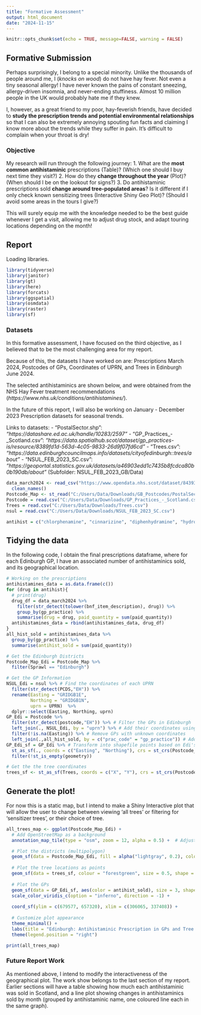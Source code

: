 ```yaml
---
title: "Formative Assessment"
output: html_document
date: "2024-11-15"
---
```


```r
knitr::opts_chunk$set(echo = TRUE, message=FALSE, warning = FALSE)
```

## Formative Submission

Perhaps surprisingly, I belong to a special minority. Unlike the thousands of people around me, I (*knocks on wood*) do not have hay fever. Not even a tiny seasonal allergy! I have never known the pains of constant sneezing, allergy-driven insomnia, and never-ending stuffiness. Almost 10 million people in the UK would probably hate me if they knew.

I, however, as a great friend to my poor, hay-feverish friends, have decided to **study the prescription trends and potential environmental relationships** so that I can also be extremely annoying spouting fun facts and claiming I know more about the trends while they suffer in pain. It's difficult to complain when your throat is dry!

### Objective

My research will run through the following journey:
1. What are the **most common antihistaminic** prescriptions (Table)? (Which one should I buy next time they visit?)
2. How do they **change throughout the year** (Plot)? (When should I be on the lookout for signs?)
3. Do antihistaminic prescriptions sold **change around tree-populated areas**? Is it different if I only check known sensitizing trees (Interactive Shiny Geo Plot)? (Should I avoid some areas in the tours I give?)

This will surely equip me with the knowledge needed to be the best guide whenever I get a visit, allowing me to adjust drug stock, and adapt touring locations depending on the month!

## Report

Loading libraries.
```r
library(tidyverse)
library(janitor) 
library(gt) 
library(here)
library(forcats)
library(ggspatial)
library(osmdata)
library(raster)
library(sf)
```


### Datasets

In this formative assessment, I have focused on the third objective, as I believed that to be the most challenging area for my report. 

Because of this, the datasets I have worked on are: Prescriptions March 2024, Postcodes of GPs, Coordinates of UPRN, and Trees in Edinburgh June 2024.

The selected antihistaminics are shown below, and were obtained from the NHS Hay Fever treatment recommendations (*https://www.nhs.uk/conditions/antihistamines/*).

In the future of this report, I will also be working on January - December 2023 Prescription datasets for seasonal trends.

Links to datasets:
- "PostalSector.shp": *"https://datashare.ed.ac.uk/handle/10283/2597"*
- "GP_Practices_-_Scotland.csv": *"https://data.spatialhub.scot/dataset/gp_practices-is/resource/8389fd1d-563d-4c05-9833-26d9f07fd6cd"*
- "Trees.csv": *"https://data.edinburghcouncilmaps.info/datasets/cityofedinburgh::trees/about"*
- "NSUL_FEB_2023_SC.csv": *"https://geoportal.statistics.gov.uk/datasets/a46903edd1c7435b8fcdca80b0b190db/about"* (Subfolder: NSUL_FEB_2023_GB/Data)


```r
data_march2024 <- read_csv("https://www.opendata.nhs.scot/dataset/84393984-14e9-4b0d-a797-b288db64d088/resource/a42762ac-47cb-4fb6-b9b1-2478a588c0ed/download/pitc202403.csv") %>% 
  clean_names()
Postcode_Map <- st_read("C:/Users/Data/Downloads/GB_Postcodes/PostalSector.shp")
Postcode = read.csv("C:/Users/Data/Downloads/GP_Practices_-_Scotland.csv")
Trees = read.csv("C:/Users/Data/Downloads/Trees.csv")
nsul = read.csv("C:/Users/Data/Downloads/NSUL_FEB_2023_SC.csv")

antihist = c("chlorphenamine", "cinnarizine", "diphenhydramine", "hydroxyzine", "promethazine", "acrivastine", "cetirizine", "fexofenadine", "loratadine")
```

## Tidying the data

In the following code, I obtain the final prescriptions dataframe, where for each Edinburgh GP, I have an associated number of antihistaminics sold, and its geographical location.

```r
# Working on the prescriptions
antihistamines_data = as.data.frame(c())
for (drug in antihist){
  # print(drug)
  drug_df = data_march2024 %>% 
    filter(str_detect(tolower(bnf_item_description), drug)) %>% 
    group_by(gp_practice) %>% 
    summarise(drug = drug, paid_quantity = sum(paid_quantity)) 
  antihistamines_data = rbind(antihistamines_data, drug_df)
}
all_hist_sold = antihistamines_data %>% 
  group_by(gp_practice) %>% 
  summarise(antihist_sold = sum(paid_quantity))

# Get the Edinburgh Districts
Postcode_Map_Edi = Postcode_Map %>%
  filter(Sprawl == "Edinburgh")

# Get the GP Information 
NSUL_Edi = nsul %>% # Find the coordinates of each UPRN
  filter(str_detect(PCDS,"EH")) %>% 
  rename(Easting = "GRIDGB1E",
         Northing = "GRIDGB1N",
         uprn = UPRN)  %>% 
  dplyr::select(Easting, Northing, uprn) 
GP_Edi = Postcode %>% 
  filter(str_detect(postcode,"EH")) %>% # Filter the GPs in Edinburgh
  left_join(., NSUL_Edi, by = "uprn") %>% # Add their coordinates using UPRN
  filter(!is.na(Easting)) %>% # Remove GPs with unknown coordinates
  left_join(.,all_hist_sold, by = c("prac_code" = "gp_practice")) # Add antihistaminics sold
GP_Edi_sf = GP_Edi %>% # Transform into shapefile points based on Edi's districts, and remove if any is empty
  st_as_sf(., coords = c("Easting", "Northing"), crs = st_crs(Postcode_Map_Edi)) %>% 
  filter(!st_is_empty(geometry))

# Get the the tree coordinates
trees_sf <- st_as_sf(Trees, coords = c("X", "Y"), crs = st_crs(Postcode_Map_Edi))
```


## Generate the plot!

For now this is a static map, but I intend to make a Shiny Interactive plot that will allow the user to change between viewing 'all trees' or filtering for 'sensitizer trees', or their choice of tree.

```r
all_trees_map <- ggplot(Postcode_Map_Edi) +
  # Add OpenStreetMap as a background
  annotation_map_tile(type = "osm", zoom = 12, alpha = 0.5) +  # Adjust zoom level to fit the plot

  # Plot the districts (multipolygon)
  geom_sf(data = Postcode_Map_Edi, fill = alpha("lightgray", 0.2), color = "deeppink", size = 0.5) +
  
  # Plot the tree locations as points
  geom_sf(data = trees_sf, colour = "forestgreen", size = 0.5, shape = "\U0001F332") +
  
  # Plot the GPs
  geom_sf(data = GP_Edi_sf, aes(color = antihist_sold), size = 3, shape = 17) + #"\U0001F3E0") +
  scale_color_viridis_c(option = "inferno", direction = -1) +
  
  coord_sf(ylim = c(679577, 657320), xlim = c(306065, 337408)) +
  
  # Customize plot appearance
  theme_minimal() +
  labs(title = "Edinburgh: Antihistaminic Prescription in GPs and Tree Location", subtitle = "Prescriptions Data (gradient triangles): March 2024; Tree Data (green tree icons): June 2024", caption = "Edinburgh Map from OpenStreetMap (OSM)", colour = "Antihistaminics Sold") +
  theme(legend.position = "right")

print(all_trees_map)
```


### Future Report Work

As mentioned above, I intend to modify the interactiveness of the geographical plot. The work show belongs to the last section of my report. Earlier sections will have a table showing how much each antihistaminic was sold in Scotland, and a line plot showing changes in antihistaminics sold by month (grouped by antihistaminic name, one coloured line each in the same graph).
